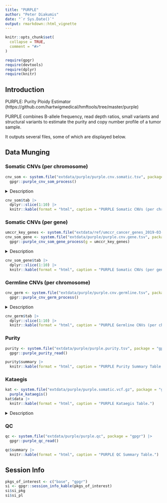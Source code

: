 ```yaml
---
title: "PURPLE"
author: "Peter Diakumis"
date: "`r Sys.Date()`"
output: rmarkdown::html_vignette
---
```


```r
knitr::opts_chunk$set(
  collapse = TRUE,
  comment = "#>"
)
```

```r
require(gpgr)
require(devtools)
require(dplyr)
require(knitr)
```

## Introduction

PURPLE: Purity Ploidy Estimator
(https://github.com/hartwigmedical/hmftools/tree/master/purple)

PURPLE combines B-allele frequency, read depth ratios, small variants and structural variants to
estimate the purity and copy number profile of a tumor sample.

It outputs several files, some of which are displayed below.

## Data Munging

### Somatic CNVs (per chromosome)

```r
cnv_som <- system.file("extdata/purple/purple.cnv.somatic.tsv", package = "gpgr") |>
  gpgr::purple_cnv_som_process()
```

<details>
<summary>Description</summary>

```r
cnv_som$descr |>
  knitr::kable(format = "html", caption = "PURPLE Somatic CNVs (per chromosome) Columns.")
```

</details>

```r
cnv_som$tab |>
  dplyr::slice(1:10) |>
  knitr::kable(format = "html", caption = "PURPLE Somatic CNVs (per chromosome) Summary Table.")
```

### Somatic CNVs (per gene)

```r
umccr_key_genes <- system.file("extdata/ref/umccr_cancer_genes_2019-03-20.tsv", package = "gpgr")
cnv_som_gene <- system.file("extdata/purple/purple.cnv.gene.tsv", package = "gpgr") |>
  gpgr::purple_cnv_som_gene_process(g = umccr_key_genes)
```

<details>
<summary>Description</summary>

```r
cnv_som_gene$descr |>
  knitr::kable(format = "html", caption = "PURPLE Somatic CNVs (per gene) Columns.")
```

</details>

```r
cnv_som_gene$tab |>
  dplyr::slice(1:10) |>
  knitr::kable(format = "html", caption = "PURPLE Somatic CNVs (per gene) Summary Table.")
```

### Germline CNVs (per chromosome)

```r
cnv_germ <- system.file("extdata/purple/purple.cnv.germline.tsv", package = "gpgr") |>
  gpgr::purple_cnv_germ_process()
```

<details>
<summary>Description</summary>

```r
cnv_germ$descr |>
  knitr::kable(format = "html", caption = "PURPLE Germline CNVs (per chromosome) Columns.")
```

</details>

```r
cnv_germ$tab |>
  dplyr::slice(1:10) |>
  knitr::kable(format = "html", caption = "PURPLE Germline CNVs (per chromosome) Summary Table.")
```

### Purity

```r
purity <- system.file("extdata/purple/purple.purity.tsv", package = "gpgr") |>
  gpgr::purple_purity_read()

purity$summary |>
  knitr::kable(format = "html", caption = "PURPLE Purity Summary Table.")
```

### Kataegis

```r
kat <- system.file("extdata/purple/purple.somatic.vcf.gz", package = "gpgr") |>
  purple_kataegis()
kat$data |>
  knitr::kable(format = "html", caption = "PURPLE Kataegis Table.")
```

<details>
<summary>Description</summary>

```r
knitr::kable(kat$description, format = "html", caption = "Kataegis column description.")
```

</details>

### QC

```r
qc <- system.file("extdata/purple/purple.qc", package = "gpgr") |>
  gpgr::purple_qc_read()

qc$summary |>
  knitr::kable(format = "html", caption = "PURPLE QC Summary Table.")
```

## Session Info

```r
pkgs_of_interest <- c("base", "gpgr")
si <- gpgr::session_info_kable(pkgs_of_interest)
si$si_pkg
si$si_pl
```
